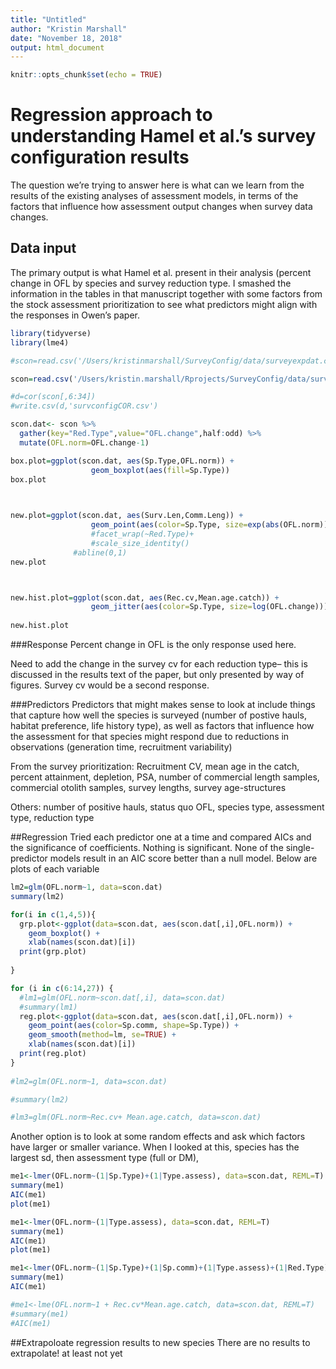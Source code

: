 ```yaml
---
title: "Untitled"
author: "Kristin Marshall"
date: "November 18, 2018"
output: html_document
---
```


```r
knitr::opts_chunk$set(echo = TRUE)
```

# Regression approach to understanding Hamel et al.'s survey configuration results
The question we're trying to answer here is what can we learn from the results of the existing analyses of assessment models, in terms of the factors that influence how assessment output changes when survey data changes.

## Data input
The primary output is what Hamel et al. present in their analysis (percent change in OFL by species and survey reduction type.  I smashed the information in the tables in that manuscript together with some factors from the stock assessment prioritization to see what predictors might align with the responses in Owen's paper.

```r
library(tidyverse)
library(lme4)

#scon=read.csv('/Users/kristinmarshall/SurveyConfig/data/surveyexpdat.csv', header=T)

scon=read.csv('/Users/kristin.marshall/Rprojects/SurveyConfig/data/surveyexpdat.csv', header=T)

#d=cor(scon[,6:34])
#write.csv(d,'survconfigCOR.csv')

scon.dat<- scon %>%
  gather(key="Red.Type",value="OFL.change",half:odd) %>%
  mutate(OFL.norm=OFL.change-1)

box.plot=ggplot(scon.dat, aes(Sp.Type,OFL.norm)) +
                  geom_boxplot(aes(fill=Sp.Type)) 
box.plot
                  


new.plot=ggplot(scon.dat, aes(Surv.Len,Comm.Leng)) +
                  geom_point(aes(color=Sp.Type, size=exp(abs(OFL.norm)))) #+
                  #facet_wrap(~Red.Type)+
                  #scale_size_identity()
              #abline(0,1)
new.plot



new.hist.plot=ggplot(scon.dat, aes(Rec.cv,Mean.age.catch)) +
                  geom_jitter(aes(color=Sp.Type, size=log(OFL.change)))
                 
new.hist.plot
```

###Response
Percent change in OFL is the only response used here.

Need to add the change in the survey cv for each reduction type-- this is discussed in the results text of the paper, but only presented by way of figures.  Survey cv would be a second response.

###Predictors
Predictors that might makes sense to look at include things that capture how well the species is surveyed (number of postive hauls, habitat preference, life history type), as well as factors that influence how the assessment for that species might respond due to reductions in observations (generation time, recruitment variability)

From the survey prioritization: Recruitment CV, mean age in the catch, percent attainment, depletion, PSA, number of commercial length samples, commercial otolith samples, survey lengths, survey age-structures

Others: number of positive hauls, status quo OFL, species type, assessment type, reduction type


##Regression
Tried each predictor one at a time and compared AICs and the significance of coefficients.  Nothing is significant.  None of the single-predictor models result in an AIC score better than a null model.  Below are plots of each variable
```r

lm2=glm(OFL.norm~1, data=scon.dat)
summary(lm2)

for(i in c(1,4,5)){
  grp.plot<-ggplot(data=scon.dat, aes(scon.dat[,i],OFL.norm)) +
    geom_boxplot() +
    xlab(names(scon.dat)[i])
  print(grp.plot)
  
}

for (i in c(6:14,27)) {
  #lm1=glm(OFL.norm~scon.dat[,i], data=scon.dat)
  #summary(lm1)
  reg.plot<-ggplot(data=scon.dat, aes(scon.dat[,i],OFL.norm)) +
    geom_point(aes(color=Sp.comm, shape=Sp.Type)) +
    geom_smooth(method=lm, se=TRUE) +
    xlab(names(scon.dat)[i])
  print(reg.plot)
}
  
#lm2=glm(OFL.norm~1, data=scon.dat)

#summary(lm2)

#lm3=glm(OFL.norm~Rec.cv+ Mean.age.catch, data=scon.dat)

```
Another option is to look at some random effects and ask which factors have larger or smaller variance.  When I looked at this, species has the largest sd, then assessment type (full or DM), 


```r

me1<-lmer(OFL.norm~(1|Sp.Type)+(1|Type.assess), data=scon.dat, REML=T)
summary(me1)
AIC(me1)
plot(me1)

me1<-lmer(OFL.norm~(1|Type.assess), data=scon.dat, REML=T)
summary(me1)
AIC(me1)
plot(me1)

me1<-lmer(OFL.norm~(1|Sp.Type)+(1|Sp.comm)+(1|Type.assess)+(1|Red.Type), data=scon.dat, REML=T)
summary(me1)
AIC(me1)

#me1<-lme(OFL.norm~1 + Rec.cv*Mean.age.catch, data=scon.dat, REML=T)
#summary(me1)
#AIC(me1)


```

##Extrapoloate regression results to new species
There are no results to extrapolate! at least not yet

